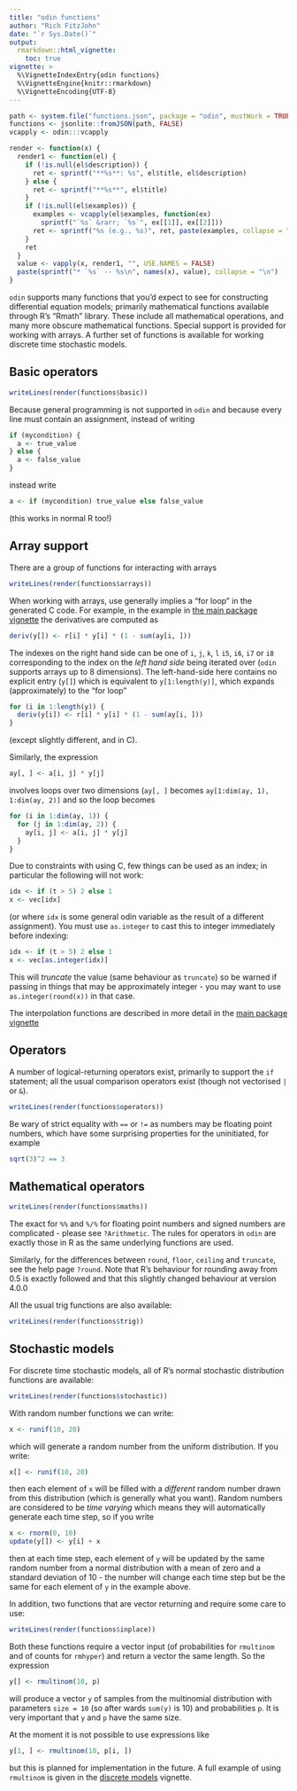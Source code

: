 ```yaml
---
title: "odin functions"
author: "Rich FitzJohn"
date: "`r Sys.Date()`"
output:
  rmarkdown::html_vignette:
    toc: true
vignette: >
  %\VignetteIndexEntry{odin functions}
  %\VignetteEngine{knitr::rmarkdown}
  %\VignetteEncoding{UTF-8}
---
```


``` r
path <- system.file("functions.json", package = "odin", mustWork = TRUE)
functions <- jsonlite::fromJSON(path, FALSE)
vcapply <- odin:::vcapply

render <- function(x) {
  render1 <- function(el) {
    if (!is.null(el$description)) {
      ret <- sprintf("**%s**: %s", el$title, el$description)
    } else {
      ret <- sprintf("**%s**", el$title)
    }
    if (!is.null(el$examples)) {
      examples <- vcapply(el$examples, function(ex)
        sprintf("`%s` &rarr; `%s`", ex[[1]], ex[[2]]))
      ret <- sprintf("%s (e.g., %s)", ret, paste(examples, collapse = "; "))
    }
    ret
  }
  value <- vapply(x, render1, "", USE.NAMES = FALSE)
  paste(sprintf("* `%s` -- %s\n", names(x), value), collapse = "\n")
}
```

`odin` supports many functions that you'd expect to see for
constructing differential equation models; primarily mathematical
functions available through R's "Rmath" library.  These include all
mathematical operations, and many more obscure mathematical
functions.  Special support is provided for working with arrays.  A
further set of functions is available for working discrete time
stochastic models.

## Basic operators

``` r
writeLines(render(functions$basic))
```

Because general programming is not supported in `odin` and because
every line must contain an assignment, instead of writing

```r
if (mycondition) {
  a <- true_value
} else {
  a <- false_value
}
```

instead write

```r
a <- if (mycondition) true_value else false_value
```

(this works in normal R too!)

## Array support

There are a group of functions for interacting with arrays

``` r
writeLines(render(functions$arrays))
```

When working with arrays, use generally implies a "for loop" in the
generated C code.  For example, in the example in [the main package
vignette](odin.html) the derivatives are computed as

```r
deriv(y[]) <- r[i] * y[i] * (1 - sum(ay[i, ]))
```

The indexes on the right hand side can be one of `i`, `j`, `k`, `l`
`i5`, `i6`, `i7` or `i8` corresponding to the index on the *left hand
side* being iterated over (`odin` supports arrays up to 8 dimensions).
The left-hand-side here contains no explicit entry (`y[]`) which is
equivalent to `y[1:length(y)]`, which expands (approximately) to the
"for loop"

```r
for (i in 1:length(y)) {
  deriv(y[i]) <- r[i] * y[i] * (1 - sum(ay[i, ]))
}
```

(except slightly different, and in C).

Similarly, the expression

```r
ay[, ] <- a[i, j] * y[j]
```

involves loops over two dimensions (`ay[, ]` becomes `ay[1:dim(ay,
1), 1:dim(ay, 2)]` and so the loop becomes

```r
for (i in 1:dim(ay, 1)) {
  for (j in 1:dim(ay, 2)) {
    ay[i, j] <- a[i, j] * y[j]
  }
}
```

Due to constraints with using C, few things can be used as an index; in particular the following will not work:

```r
idx <- if (t > 5) 2 else 1
x <- vec[idx]
```

(or where `idx` is some general odin variable as the result of a different assignment). You must use `as.integer` to cast this to integer immediately before indexing:

```r
idx <- if (t > 5) 2 else 1
x <- vec[as.integer(idx)]
```

This will *truncate* the value (same behaviour as `truncate`) so be warned if passing in things that may be approximately integer - you may want to use `as.integer(round(x))` in that case.

The interpolation functions are described in more detail in the
[main package vignette](odin.html)

## Operators

A number of logical-returning operators exist, primarily to support
the `if` statement; all the usual comparison operators exist
(though not vectorised `|` or `&`).

``` r
writeLines(render(functions$operators))
```

Be wary of strict equality with `==` or `!=` as numbers may be
floating point numbers, which have some surprising properties for
the uninitiated, for example
``` r
sqrt(3)^2 == 3
```

## Mathematical operators

``` r
writeLines(render(functions$maths))
```

The exact for `%%` and `%/%` for floating point numbers and signed
numbers are complicated - please see `?Arithmetic`.  The rules for
operators in `odin` are exactly those in R as the same underlying
functions are used.

Similarly, for the differences between `round`, `floor`, `ceiling`
and `truncate`, see the help page `?round`.  Note that R's
behaviour for rounding away from 0.5 is exactly followed and that
this slightly changed behaviour at version 4.0.0

All the usual trig functions are also available:

``` r
writeLines(render(functions$trig))
```

## Stochastic models

For discrete time stochastic models, all of R's normal stochastic
distribution functions are available:

``` r
writeLines(render(functions$stochastic))
```

With random number functions we can write:

```r
x <- runif(10, 20)
```

which will generate a random number from the uniform distribution.  If you write:

```r
x[] <- runif(10, 20)
```

then each element of `x` will be filled with a *different* random number drawn from this distribution (which is generally what you want). Random numbers are considered to be *time varying* which means they will automatically generate each time step, so if you write

```r
x <- rnorm(0, 10)
update(y[]) <- y[i] + x
```

then at each time step, each element of `y` will be updated by the same random number from a normal distribution with a mean of zero and a standard deviation of 10 - the number will change each time step but be the same for each element of `y` in the example above.

In addition, two functions that are vector returning and require
some care to use:

``` r
writeLines(render(functions$inplace))
```

Both these functions require a vector input (of probabilities for `rmultinom` and of counts for `rmhyper`) and return a vector the same length.  So the expression

```r
y[] <- rmultinom(10, p)
```

will produce a vector `y` of samples from the multinomial distribution with parameters `size = 10` (so after wards `sum(y)` is 10) and probabilities `p`. It is very important that `y` and `p` have the same size.

At the moment it is not possible to use expressions like

```r
y[1, ] <- rmultinom(10, p[i, ])
```

but this is planned for implementation in the future.  A full example of using `rmultinom` is given in the [discrete models](discrete.html) vignette.
